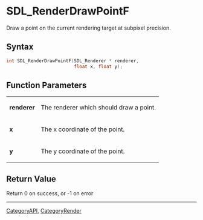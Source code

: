 = SDL_RenderDrawPointF =

Draw a point on the current rendering target at subpixel precision.

== Syntax ==

<syntaxhighlight lang='c'>
int SDL_RenderDrawPointF(SDL_Renderer * renderer,
                         float x, float y);
</syntaxhighlight>

== Function Parameters ==

{|
|'''renderer'''
|The renderer which should draw a point.
|-
|'''x'''
|The x coordinate of the point.
|-
|'''y'''
|The y coordinate of the point.
|}

== Return Value ==

Return 0 on success, or -1 on error

----
[[CategoryAPI]], [[CategoryRender]]


